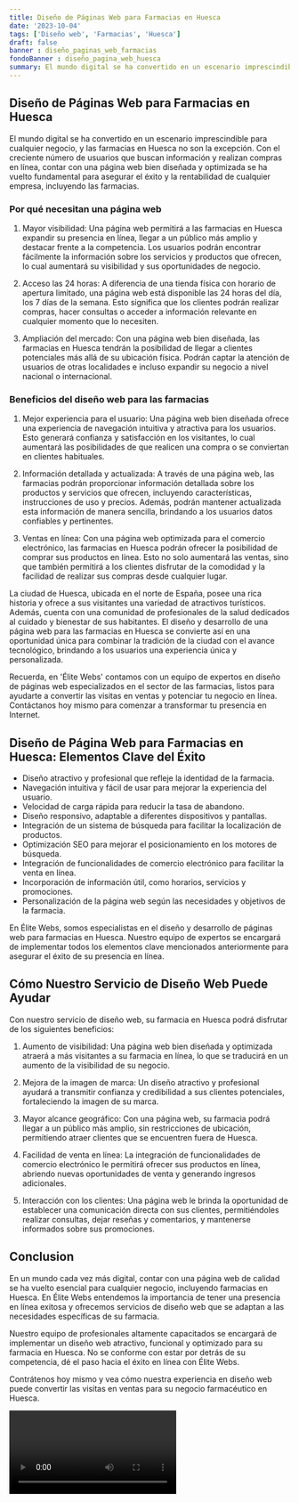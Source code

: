 ```yaml
---
title: Diseño de Páginas Web para Farmacias en Huesca
date: '2023-10-04'
tags: ['Diseño web', 'Farmacias', 'Huesca']
draft: false
banner : diseño_paginas_web_farmacias
fondoBanner : diseño_pagina_web_huesca
summary: El mundo digital se ha convertido en un escenario imprescindible para cualquier negocio, y las farmacias en Huesca no son la excepción. Con el creciente número de usuarios que buscan información y realizan compras en línea, contar con una página web bien diseñada y optimizada se ha vuelto fundamental para asegurar el éxito y la rentabilidad de cualquier empresa, incluyendo las farmacias.
---
```


## Diseño de Páginas Web para Farmacias en Huesca

El mundo digital se ha convertido en un escenario imprescindible para cualquier negocio, y las farmacias en Huesca no son la excepción. Con el creciente número de usuarios que buscan información y realizan compras en línea, contar con una página web bien diseñada y optimizada se ha vuelto fundamental para asegurar el éxito y la rentabilidad de cualquier empresa, incluyendo las farmacias.

### Por qué necesitan una página web

1. Mayor visibilidad: Una página web permitirá a las farmacias en Huesca expandir su presencia en línea, llegar a un público más amplio y destacar frente a la competencia. Los usuarios podrán encontrar fácilmente la información sobre los servicios y productos que ofrecen, lo cual aumentará su visibilidad y sus oportunidades de negocio.

2. Acceso las 24 horas: A diferencia de una tienda física con horario de apertura limitado, una página web está disponible las 24 horas del día, los 7 días de la semana. Esto significa que los clientes podrán realizar compras, hacer consultas o acceder a información relevante en cualquier momento que lo necesiten.

3. Ampliación del mercado: Con una página web bien diseñada, las farmacias en Huesca tendrán la posibilidad de llegar a clientes potenciales más allá de su ubicación física. Podrán captar la atención de usuarios de otras localidades e incluso expandir su negocio a nivel nacional o internacional.

### Beneficios del diseño web para las farmacias

1. Mejor experiencia para el usuario: Una página web bien diseñada ofrece una experiencia de navegación intuitiva y atractiva para los usuarios. Esto generará confianza y satisfacción en los visitantes, lo cual aumentará las posibilidades de que realicen una compra o se conviertan en clientes habituales.

2. Información detallada y actualizada: A través de una página web, las farmacias podrán proporcionar información detallada sobre los productos y servicios que ofrecen, incluyendo características, instrucciones de uso y precios. Además, podrán mantener actualizada esta información de manera sencilla, brindando a los usuarios datos confiables y pertinentes.

3. Ventas en línea: Con una página web optimizada para el comercio electrónico, las farmacias en Huesca podrán ofrecer la posibilidad de comprar sus productos en línea. Esto no solo aumentará las ventas, sino que también permitirá a los clientes disfrutar de la comodidad y la facilidad de realizar sus compras desde cualquier lugar.

La ciudad de Huesca, ubicada en el norte de España, posee una rica historia y ofrece a sus visitantes una variedad de atractivos turísticos. Además, cuenta con una comunidad de profesionales de la salud dedicados al cuidado y bienestar de sus habitantes. El diseño y desarrollo de una página web para las farmacias en Huesca se convierte así en una oportunidad única para combinar la tradición de la ciudad con el avance tecnológico, brindando a los usuarios una experiencia única y personalizada.

Recuerda, en 'Élite Webs' contamos con un equipo de expertos en diseño de páginas web especializados en el sector de las farmacias, listos para ayudarte a convertir las visitas en ventas y potenciar tu negocio en línea. Contáctanos hoy mismo para comenzar a transformar tu presencia en Internet.

<GifSeo />

<Cta />

## Diseño de Página Web para Farmacias en Huesca: Elementos Clave del Éxito

- Diseño atractivo y profesional que refleje la identidad de la farmacia.
- Navegación intuitiva y fácil de usar para mejorar la experiencia del usuario.
- Velocidad de carga rápida para reducir la tasa de abandono.
- Diseño responsivo, adaptable a diferentes dispositivos y pantallas.
- Integración de un sistema de búsqueda para facilitar la localización de productos.
- Optimización SEO para mejorar el posicionamiento en los motores de búsqueda.
- Integración de funcionalidades de comercio electrónico para facilitar la venta en línea.
- Incorporación de información útil, como horarios, servicios y promociones.
- Personalización de la página web según las necesidades y objetivos de la farmacia.

En Élite Webs, somos especialistas en el diseño y desarrollo de páginas web para farmacias en Huesca. Nuestro equipo de expertos se encargará de implementar todos los elementos clave mencionados anteriormente para asegurar el éxito de su presencia en línea.

## Cómo Nuestro Servicio de Diseño Web Puede Ayudar

Con nuestro servicio de diseño web, su farmacia en Huesca podrá disfrutar de los siguientes beneficios:

1. Aumento de visibilidad: Una página web bien diseñada y optimizada atraerá a más visitantes a su farmacia en línea, lo que se traducirá en un aumento de la visibilidad de su negocio.

2. Mejora de la imagen de marca: Un diseño atractivo y profesional ayudará a transmitir confianza y credibilidad a sus clientes potenciales, fortaleciendo la imagen de su marca.

3. Mayor alcance geográfico: Con una página web, su farmacia podrá llegar a un público más amplio, sin restricciones de ubicación, permitiendo atraer clientes que se encuentren fuera de Huesca.

4. Facilidad de venta en línea: La integración de funcionalidades de comercio electrónico le permitirá ofrecer sus productos en línea, abriendo nuevas oportunidades de venta y generando ingresos adicionales.

5. Interacción con los clientes: Una página web le brinda la oportunidad de establecer una comunicación directa con sus clientes, permitiéndoles realizar consultas, dejar reseñas y comentarios, y mantenerse informados sobre sus promociones.

## Conclusion

En un mundo cada vez más digital, contar con una página web de calidad se ha vuelto esencial para cualquier negocio, incluyendo farmacias en Huesca. En Élite Webs entendemos la importancia de tener una presencia en línea exitosa y ofrecemos servicios de diseño web que se adaptan a las necesidades específicas de su farmacia.

Nuestro equipo de profesionales altamente capacitados se encargará de implementar un diseño web atractivo, funcional y optimizado para su farmacia en Huesca. No se conforme con estar por detrás de su competencia, dé el paso hacia el éxito en línea con Élite Webs.

Contrátenos hoy mismo y vea cómo nuestra experiencia en diseño web puede convertir las visitas en ventas para su negocio farmacéutico en Huesca.

<Video />

<CtaBot job='Farmacias' city='Huesca'/>

<Gmaps query='Huesca+españa+maps' />